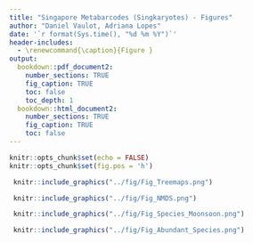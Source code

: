 ```yaml
---
title: "Singapore Metabarcodes (Singkaryotes) - Figures"
author: "Daniel Vaulot, Adriana Lopes"
date: '`r format(Sys.time(), "%d %m %Y")`'
header-includes: 
  - \renewcommand{\caption}{Figure }
output:
  bookdown::pdf_document2:
    number_sections: TRUE
    fig_caption: TRUE
    toc: false
    toc_depth: 1
  bookdown::html_document2:
    number_sections: TRUE
    fig_caption: TRUE
    toc: false
---
```

```r
knitr::opts_chunk$set(echo = FALSE)
knitr::opts_chunk$set(fig.pos = 'h')
```

```r
 knitr::include_graphics("../fig/Fig_Treemaps.png")

```

\clearpage

```r
 knitr::include_graphics("../fig/Fig_NMDS.png")

```

\clearpage

```r
 knitr::include_graphics("../fig/Fig_Species_Moonsoon.png")

```
\clearpage

```r
 knitr::include_graphics("../fig/Fig_Abundant_Species.png")

```
